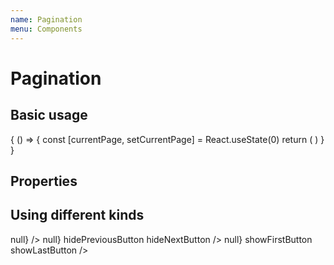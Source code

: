 ```yaml
---
name: Pagination
menu: Components
---
```



# Pagination

## Basic usage

<Playground>
  {
    () => {
      const [currentPage, setCurrentPage] = React.useState(0)
      return (
        <Pagination totalPageCount={42} currentPage={currentPage} setCurrentPage={setCurrentPage} showFirstButton showLastButton />
      )
    }
  }
</Playground>

## Properties

<Props of={Pagination} />

## Using different kinds

<Playground>
  <Pagination totalPageCount={6} currentPage={4} setCurrentPage={()=>null} />
  <Pagination totalPageCount={42} currentPage={4} setCurrentPage={()=>null} hidePreviousButton hideNextButton />
  <Pagination totalPageCount={42} currentPage={4} setCurrentPage={()=>null} showFirstButton showLastButton />
</Playground>


